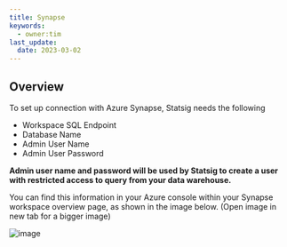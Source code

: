```yaml
---
title: Synapse
keywords:
  - owner:tim
last_update:
  date: 2023-03-02
---
```


## Overview

To set up connection with Azure Synapse, Statsig needs the following

- Workspace SQL Endpoint
- Database Name
- Admin User Name
- Admin User Password

<b>
Admin user name and password will be used by Statsig to create a user with restricted access to query from your data warehouse.
</b>

You can find this information in your Azure console within your Synapse workspace overview page, as shown in the image below. (Open image in new tab for a bigger image)

![image](https://user-images.githubusercontent.com/87334575/198148122-6488a470-5394-46ee-aeb1-ef2425fa743e.png)